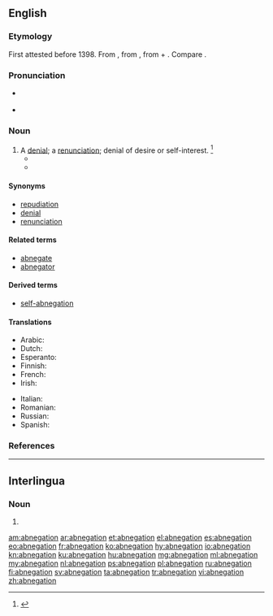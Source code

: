 ==English==

===Etymology===
First attested before 1398. From {{term|abnegacioun}} {{etyl|LL.|en}} {{term/t|la|abnegātiō}}, from {{term/t|la|abnegō||refuse, deny}}, from {{term|ab||off|lang=la}} + {{term/t|la|negō||deny; refuse, say no}}. Compare {{etyl|fr|-}} {{term|abnégation|lang=fr}}.

===Pronunciation===
* {{a|US}} {{IPA|/ˈæb.nɪˈɡɘɪ.ʃn̩/|/ˈæb.niˈɡɘɪ.ʃn̩/}}
* {{rhymes|eɪʃən}}

===Noun===
{{en-noun}}

# A [[denial]]; a [[renunciation]]; denial of desire or self-interest. {{defdate|First attested around 1350 to 1470.}}<ref name=SOED>{{R:SOED5|page=6}}</ref>
#* {{quote-book|passage=With '''abnegation''' of God, of his honor, and of religion, they may retain the friendship of the court.|author=[[w:John Knox|John Knox]]|title=Letter to the Queen Dowager|year=1558}}
#*{{quote-book|year=1907|author=[[w:Harold Edward Bindloss|Harold Bindloss]]
|title=The Dust of Conflict
|chapter=20|url=http://openlibrary.org/works/OL4429277W
|passage=Tony's face expressed relief, and Nettie sat silent for a moment until the vicar said “It was a generous impulse, but it may have been a momentary one, while in the case of monk and crusader there must have been a sustaining purpose, and possibly a great '''abnegation''', a leaving of lands and possessions.”}}

====Synonyms====
* [[repudiation]]
* [[denial]]
* [[renunciation]]

====Related terms====
* [[abnegate]]
* [[abnegator]]

====Derived terms====
* [[self-abnegation]]

====Translations====
{{trans-top|denial; renunciation}}
* Arabic: {{t|ar|نكران تنازل|sc=Arab}}
* Dutch: {{t|nl|zelfverloochening}}
* Esperanto: {{t|eo|abnegacio}}
* Finnish: {{t|fi|kieltäminen}}
* French: {{t+|fr|abnégation|f}}
* Irish: {{t|ga|diúltú do|m}}
{{trans-mid}}
* Italian: {{t+|it|abnegazione|f}}
* Romanian: {{t+|ro|abnegație|f}}
* Russian: {{t+|ru|самоотречение|m|tr=samootrečénije|sc=Cyrl}}
* Spanish: {{t+|es|abnegación|f}}
{{trans-bottom}}

===References===
<references/>

----

==Interlingua==

===Noun===
{{ia-noun|pl=abnegationes}}

# {{l/en|abnegation}}

[[am:abnegation]]
[[ar:abnegation]]
[[et:abnegation]]
[[el:abnegation]]
[[es:abnegation]]
[[eo:abnegation]]
[[fr:abnegation]]
[[ko:abnegation]]
[[hy:abnegation]]
[[io:abnegation]]
[[kn:abnegation]]
[[ku:abnegation]]
[[hu:abnegation]]
[[mg:abnegation]]
[[ml:abnegation]]
[[my:abnegation]]
[[nl:abnegation]]
[[ps:abnegation]]
[[pl:abnegation]]
[[ru:abnegation]]
[[fi:abnegation]]
[[sv:abnegation]]
[[ta:abnegation]]
[[tr:abnegation]]
[[vi:abnegation]]
[[zh:abnegation]]